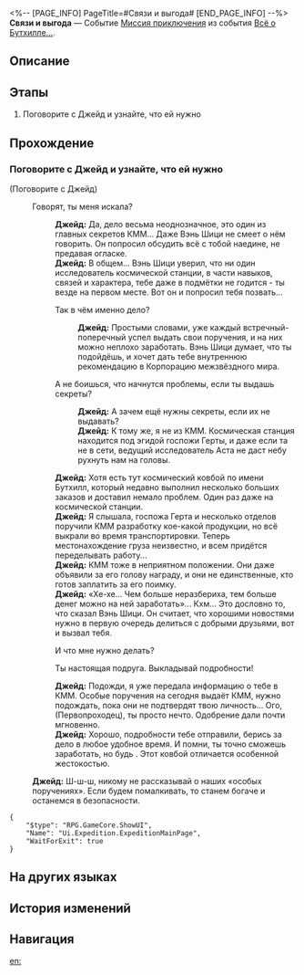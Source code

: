 <%-- [PAGE_INFO]
PageTitle=#Связи и выгода#
[END_PAGE_INFO] --%>
{{Дополнить|Диалоги.}}
{{Миссия Инфобокс
|id              = 8022301
|Название        = 
|Изображение     = Миссия Связи и выгода.png
|Тип             = Миссия приключения
|Событие         = Всё о Бутхилле...
|Глава           = 
|Условия         = 
* Завершена [[Миссия Освоения]] «[[Ночь в городе вечнозимья]]»
* Достигните [[Уровень Освоения|Уровня Освоения]] 21
|Персонажи       = Джейд; Первопроходец
|СтартЛокация    = [[Космическая станция «Герта»]] — [[Базовая зона]]
|Мир             = Космическая станция «Герта»
|Предыдущая      = 
|Следующая       = 
|Награды         = Кредиты*5 000
}}
'''Связи и выгода''' — Событие [[Миссия приключения]] из события [[Всё о Бутхилле...]].

==Описание==
{{Описание|<!--официальное описание из Перекрёстка судеб-->}}

==Этапы==
# Поговорите с Джейд и узнайте, что ей нужно

==Прохождение==
{{Дополнить}}

===Поговорите с Джейд и узнайте, что ей нужно===
{{Описание миссии|тип=Миссия приключения|локация=Базовая зона|У Джейд, исследовательницы из Отдела прикладных искусств, к вам какая-то просьба. Сама Джейд выглядит подозрительно, да ещё и старается говорить шёпотом. Вы не знаете, чего она от вас хочет...}}
{{Диалог Начало}}

;(Поговорите с Джейд)
:{{Диалог|Стрелка}} Говорят, ты меня искала?
::'''Джейд:''' Да, дело весьма неоднозначное, это один из главных секретов КММ... Даже Вэнь Шици не смеет о нём говорить. Он попросил обсудить всё с тобой наедине, не предавая огласке.
::'''Джейд:''' В общем... Вэнь Шици уверил, что ни один исследователь космической станции, в части навыков, связей и характера, тебе даже в подмётки не годится - ты везде на первом месте. Вот он и попросил тебя позвать...
::{{Диалог|Стрелка}} Так в чём именно дело?
:::'''Джейд:''' Простыми словами, уже каждый встречный-поперечный успел выдать свои поручения, и на них можно неплохо заработать. Вэнь Шици думает, что ты подойдёшь, и хочет дать тебе внутреннюю рекомендацию в Корпорацию межзвёздного мира.
::{{Диалог|Стрелка}} А не боишься, что начнутся проблемы, если ты выдашь секреты?
:::'''Джейд:''' А зачем ещё нужны секреты, если их не выдавать?
:::'''Джейд:''' К тому же, я не из КММ. Космическая станция находится под эгидой госпожи Герты, и даже если та не в сети, ведущий исследователь Аста не даст небу рухнуть нам на головы.
::'''Джейд:''' Хотя есть тут космический ковбой по имени Бутхилл, который недавно выполнил несколько больших заказов и доставил немало проблем. Один раз даже на космической станции.
::'''Джейд:''' Я слышала, госпожа Герта и несколько отделов поручили КММ разработку кое-какой продукции, но всё выкрали во время транспортировки. Теперь местонахождение груза неизвестно, и всем придётся переделывать работу...
::'''Джейд:''' КММ тоже в неприятном положении. Они даже объявили за его голову награду, и они не единственные, кто готов заплатить за его поимку.
::'''Джейд:''' «Хе-хе... Чем больше неразбериха, тем больше денег можно на ней заработать»... Кхм... Это дословно то, что сказал Вэнь Шици. Он считает, что хорошими новостями нужно в первую очередь делиться с добрыми друзьями, вот и вызвал тебя.
::{{Диалог|Стрелка}} И что мне нужно делать?
::{{Диалог|Стрелка}} Ты настоящая подруга. Выкладывай подробности!
::'''Джейд:''' Подожди, я уже передала информацию о тебе в КММ. Особые поручения на сегодня выдаёт КММ, нужно подождать, пока они не подтвердят твою личность... Ого, (Первопроходец), ты просто нечто. Одобрение дали почти мгновенно.
::'''Джейд:''' Хорошо, подробности тебе отправили, берись за дело в любое удобное время. И помни, ты точно сможешь заработать, но будь {{MC|ж=осторожна|м=осторожен}}. Этот ковбой отличается особенной жестокостью.
:'''Джейд:''' Ш-ш-ш, никому не рассказывай о наших «особых поручениях». Если будем помалкивать, то станем богаче и останемся в безопасности.
<pre>{
	"$type": "RPG.GameCore.ShowUI",
	"Name": "Ui.Expedition.ExpeditionMainPage",
	"WaitForExit": true
}</pre>
{{Диалог Конец}}

==На других языках==
{{На других языках
|en   = Networking and Profits
|zhs  = 人情利益
|zht  = 人情利益
|ja   = 人情と利益
|ko   = 인정과 이익
|es   = Contactos y beneficios
|fr   = Réseautage et bénéfice
|ru   = Связи и выгода
|th   = น้ำใจและผลประโยชน์
|vi   = Tình Người Và Lợi Ích
|de   = Gefälligkeiten und Interessen
|id   = Koneksi dan Keuntungan
|pt   = Networking e Lucros
}}

==История изменений==
{{История изменений|3.5}}

==Навигация==
{{Миссия приключения Навбокс|Глава }}

[[en:]]
